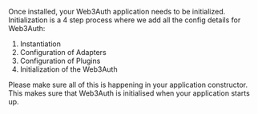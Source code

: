 Once installed, your Web3Auth application needs to be initialized. Initialization is a 4 step process where we add all the config details for
Web3Auth:

1. Instantiation
2. Configuration of Adapters
3. Configuration of Plugins
4. Initialization of the Web3Auth

Please make sure all of this is happening in your application constructor. This makes sure that Web3Auth is initialised when your application starts
up.
